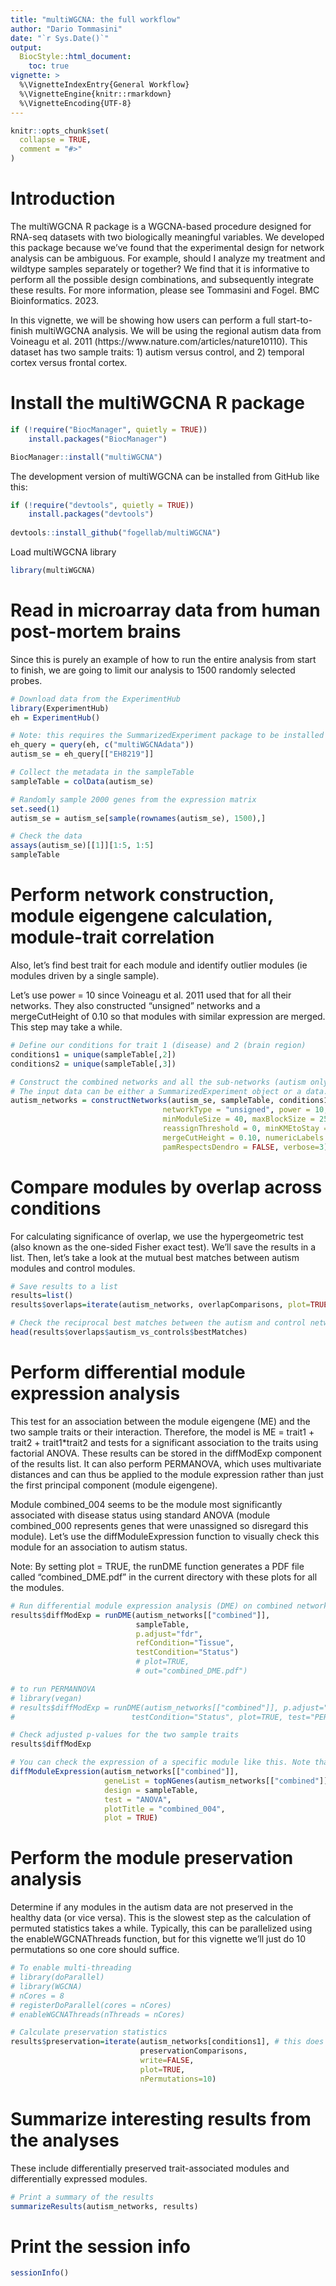 ```yaml
---
title: "multiWGCNA: the full workflow"
author: "Dario Tommasini"
date: "`r Sys.Date()`"
output: 
  BiocStyle::html_document:
    toc: true
vignette: >
  %\VignetteIndexEntry{General Workflow}
  %\VignetteEngine{knitr::rmarkdown}
  %\VignetteEncoding{UTF-8}
---
```


```r
knitr::opts_chunk$set(
  collapse = TRUE,
  comment = "#>"
)
```

# Introduction

The multiWGCNA R package is a WGCNA-based procedure designed for RNA-seq datasets with two biologically meaningful variables. We developed this package because we've found that the experimental design for network analysis can be ambiguous. For example, should I analyze my treatment and wildtype samples separately or together? We find that it is informative to perform all the possible design combinations, and subsequently integrate these results. For more information, please see Tommasini and Fogel. BMC Bioinformatics. 2023.

In this vignette, we will be showing how users can perform a full start-to-finish multiWGCNA analysis. We will be using the regional autism data from Voineagu et al. 2011 (https://www.nature.com/articles/nature10110). This dataset has two sample traits: 1) autism versus control, and 2) temporal cortex versus frontal cortex. 

# Install the multiWGCNA R package

```r
if (!require("BiocManager", quietly = TRUE))
    install.packages("BiocManager")

BiocManager::install("multiWGCNA")
```

The development version of multiWGCNA can be installed from GitHub like this:

```r
if (!require("devtools", quietly = TRUE))
    install.packages("devtools")
    
devtools::install_github("fogellab/multiWGCNA")
```

Load multiWGCNA library

```r
library(multiWGCNA)
```

# Read in microarray data from human post-mortem brains

Since this is purely an example of how to run the entire analysis from start to finish, we are going to limit our analysis to 1500 randomly selected probes. 

```r
# Download data from the ExperimentHub
library(ExperimentHub)
eh = ExperimentHub()

# Note: this requires the SummarizedExperiment package to be installed
eh_query = query(eh, c("multiWGCNAdata"))
autism_se = eh_query[["EH8219"]]

# Collect the metadata in the sampleTable
sampleTable = colData(autism_se)

# Randomly sample 2000 genes from the expression matrix
set.seed(1)
autism_se = autism_se[sample(rownames(autism_se), 1500),]

# Check the data
assays(autism_se)[[1]][1:5, 1:5]
sampleTable
```

# Perform network construction, module eigengene calculation, module-trait correlation 

Also, let's find best trait for each module and identify outlier modules (ie modules driven by a single sample). 

Let's use power = 10 since Voineagu et al. 2011 used that for all their networks. They also constructed "unsigned" networks and a mergeCutHeight of 0.10 so that modules with similar expression are merged. This step may take a while. 

```r
# Define our conditions for trait 1 (disease) and 2 (brain region)
conditions1 = unique(sampleTable[,2])
conditions2 = unique(sampleTable[,3])

# Construct the combined networks and all the sub-networks (autism only, controls only, FC only, and TC only)
# The input data can be either a SummarizedExperiment object or a data.frame with genes as rows and samples as columns
autism_networks = constructNetworks(autism_se, sampleTable, conditions1, conditions2,
                                  networkType = "unsigned", power = 10,
                                  minModuleSize = 40, maxBlockSize = 25000,
                                  reassignThreshold = 0, minKMEtoStay = 0.7,
                                  mergeCutHeight = 0.10, numericLabels = TRUE,
                                  pamRespectsDendro = FALSE, verbose=3)
```

# Compare modules by overlap across conditions

For calculating significance of overlap, we use the hypergeometric test (also known as the one-sided Fisher exact test). We'll save the results in a list. Then, let's take a look at the mutual best matches between autism modules and control modules. 

```r
# Save results to a list
results=list()
results$overlaps=iterate(autism_networks, overlapComparisons, plot=TRUE)

# Check the reciprocal best matches between the autism and control networks
head(results$overlaps$autism_vs_controls$bestMatches)
```

# Perform differential module expression analysis 

This test for an association between the module eigengene (ME) and the two sample traits or their interaction. Therefore, the model is ME = trait1 + trait2 + trait1*trait2 and tests for a significant association to the traits using factorial ANOVA. These results can be stored in the diffModExp component of the results list. It can also perform PERMANOVA, which uses multivariate distances and can thus be applied to the module expression rather than just the first principal component (module eigengene). 

Module combined_004 seems to be the module most significantly associated with disease status using standard ANOVA (module combined_000 represents genes that were unassigned so disregard this module). Let's use the diffModuleExpression function to visually check this module for an association to autism status. 

Note: By setting plot = TRUE, the runDME function generates a PDF file called "combined_DME.pdf" in the current directory with these plots for all the modules. 

```r
# Run differential module expression analysis (DME) on combined networks
results$diffModExp = runDME(autism_networks[["combined"]], 
                            sampleTable, 
                            p.adjust="fdr", 
                            refCondition="Tissue", 
                            testCondition="Status") 
                            # plot=TRUE, 
                            # out="combined_DME.pdf")

# to run PERMANNOVA
# library(vegan)
# results$diffModExp = runDME(autism_networks[["combined"]], p.adjust="fdr", refCondition="Tissue", 
#                          testCondition="Status", plot=TRUE, test="PERMANOVA", out="PERMANOVA_DME.pdf")

# Check adjusted p-values for the two sample traits
results$diffModExp

# You can check the expression of a specific module like this. Note that the values reported in the bottom panel title are p-values and not FDR-adjusted like in results$diffModExp
diffModuleExpression(autism_networks[["combined"]], 
                     geneList = topNGenes(autism_networks[["combined"]], "combined_004"), 
                     design = sampleTable,
                     test = "ANOVA",
                     plotTitle = "combined_004",
                     plot = TRUE)
```

# Perform the module preservation analysis

Determine if any  modules in the autism data are not preserved in the healthy data (or vice versa). This is the slowest step as the calculation of permuted statistics takes a while. Typically, this can be parallelized using the enableWGCNAThreads function, but for this vignette we'll just do 10 permutations so one core should suffice.   

```r
# To enable multi-threading
# library(doParallel)
# library(WGCNA)
# nCores = 8
# registerDoParallel(cores = nCores)
# enableWGCNAThreads(nThreads = nCores)

# Calculate preservation statistics
results$preservation=iterate(autism_networks[conditions1], # this does autism vs control; change to "conditions2" to perform comparison between FC and TC
                             preservationComparisons, 
                             write=FALSE, 
                             plot=TRUE, 
                             nPermutations=10)
```

# Summarize interesting results from the analyses

These include differentially preserved trait-associated modules and differentially expressed modules. 

```r
# Print a summary of the results
summarizeResults(autism_networks, results)
```

# Print the session info

```r
sessionInfo()
```
